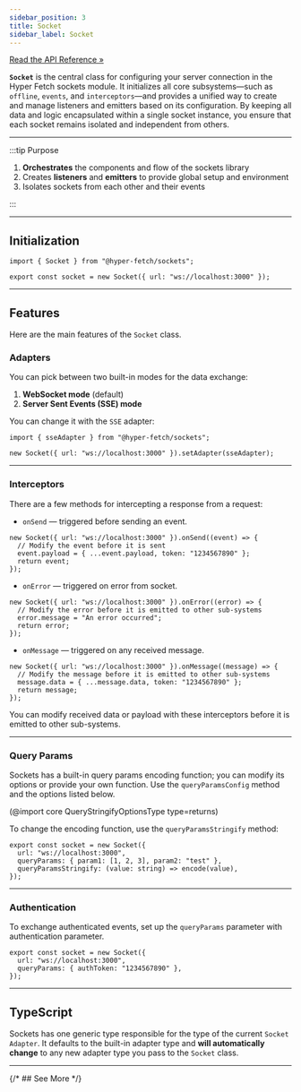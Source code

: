 ```yaml
---
sidebar_position: 3
title: Socket
sidebar_label: Socket
---
```


[Read the API Reference »](/api/sockets/Classes/Socket.mdx)

**`Socket`** is the central class for configuring your server connection in the Hyper Fetch sockets module. It
initializes all core subsystems—such as `offline`, `events`, and `interceptors`—and provides a unified way to create and
manage listeners and emitters based on its configuration. By keeping all data and logic encapsulated within a single
socket instance, you ensure that each socket remains isolated and independent from others.

---

:::tip Purpose

1. **Orchestrates** the components and flow of the sockets library
2. Creates **listeners** and **emitters** to provide global setup and environment
3. Isolates sockets from each other and their events

:::

---

## Initialization

```tsx
import { Socket } from "@hyper-fetch/sockets";

export const socket = new Socket({ url: "ws://localhost:3000" });
```

---

## Features

Here are the main features of the `Socket` class.

### Adapters

You can pick between two built-in modes for the data exchange:

1. **WebSocket mode** (default)
2. **Server Sent Events (SSE) mode**

You can change it with the `SSE` adapter:

```tsx
import { sseAdapter } from "@hyper-fetch/sockets";

new Socket({ url: "ws://localhost:3000" }).setAdapter(sseAdapter);
```

---

### Interceptors

There are a few methods for intercepting a response from a request:

- `onSend` — triggered before sending an event.

```tsx
new Socket({ url: "ws://localhost:3000" }).onSend((event) => {
  // Modify the event before it is sent
  event.payload = { ...event.payload, token: "1234567890" };
  return event;
});
```

- `onError` — triggered on error from socket.

```tsx
new Socket({ url: "ws://localhost:3000" }).onError((error) => {
  // Modify the error before it is emitted to other sub-systems
  error.message = "An error occurred";
  return error;
});
```

- `onMessage` — triggered on any received message.

```tsx
new Socket({ url: "ws://localhost:3000" }).onMessage((message) => {
  // Modify the message before it is emitted to other sub-systems
  message.data = { ...message.data, token: "1234567890" };
  return message;
});
```

You can modify received data or payload with these interceptors before it is emitted to other sub-systems.

---

### Query Params

Sockets has a built-in query params encoding function; you can modify its options or provide your own function. Use the
`queryParamsConfig` method and the options listed below.

(@import core QueryStringifyOptionsType type=returns)

To change the encoding function, use the `queryParamsStringify` method:

```tsx
export const socket = new Socket({
  url: "ws://localhost:3000",
  queryParams: { param1: [1, 2, 3], param2: "test" },
  queryParamsStringify: (value: string) => encode(value),
});
```

---

### Authentication

To exchange authenticated events, set up the `queryParams` parameter with authentication parameter.

```tsx
export const socket = new Socket({
  url: "ws://localhost:3000",
  queryParams: { authToken: "1234567890" },
});
```

<LinkCard
  type="guides"
  title="Authentication guide"
  description="Learn how to set up authentication for your sockets."
  to="/guides/03-sockets/authentication.mdx"
/>

---

## TypeScript

Sockets has one generic type responsible for the type of the current `Socket Adapter`. It defaults to the built-in
adapter type and **will automatically change** to any new adapter type you pass to the `Socket` class.

---

{/* ## See More */}
